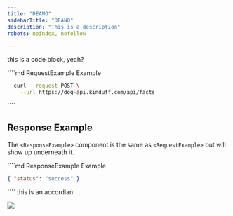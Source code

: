 ```yaml
---
title: "DEANO"
sidebarTitle: "DEANO"
description: "This is a description"
robots: noindex, nofollow

---
```


this is a code block, yeah?

<RequestExample>
  ````md RequestExample Example
  <RequestExample>

  ```bash Request
    curl --request POST \
      --url https://dog-api.kinduff.com/api/facts
  ```

  </RequestExample>
  ````
</RequestExample>

## Response Example

The `<ResponseExample>` component is the same as `<RequestExample>` but will show up underneath it.

<ResponseExample>
  ````md ResponseExample Example
  <ResponseExample>

  ```json Response
  { "status": "success" }
  ```

  </ResponseExample>
  ````
</ResponseExample>

<Accordion title="New Accordion" defaultOpen="false">
  this is an accordian
</Accordion>

![](bigbend.jpg)